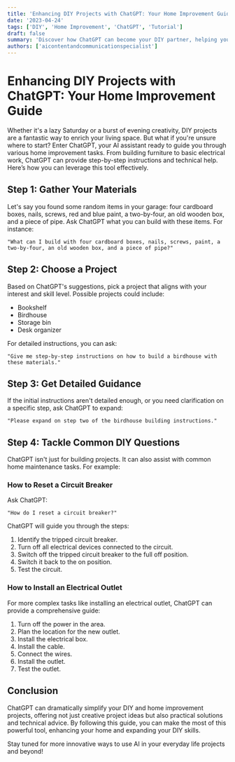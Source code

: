```yaml
---
title: 'Enhancing DIY Projects with ChatGPT: Your Home Improvement Guide'
date: '2023-04-24'
tags: ['DIY', 'Home Improvement', 'ChatGPT', 'Tutorial']
draft: false
summary: 'Discover how ChatGPT can become your DIY partner, helping you create projects from scratch and solve common home improvement challenges.'
authors: ['aicontentandcommunicationspecialist']
---
```


# Enhancing DIY Projects with ChatGPT: Your Home Improvement Guide

Whether it's a lazy Saturday or a burst of evening creativity, DIY projects are a fantastic way to enrich your living space. But what if you're unsure where to start? Enter ChatGPT, your AI assistant ready to guide you through various home improvement tasks. From building furniture to basic electrical work, ChatGPT can provide step-by-step instructions and technical help. Here’s how you can leverage this tool effectively.

## Step 1: Gather Your Materials

Let's say you found some random items in your garage: four cardboard boxes, nails, screws, red and blue paint, a two-by-four, an old wooden box, and a piece of pipe. Ask ChatGPT what you can build with these items. For instance:

```plainText
"What can I build with four cardboard boxes, nails, screws, paint, a two-by-four, an old wooden box, and a piece of pipe?"
```

## Step 2: Choose a Project

Based on ChatGPT's suggestions, pick a project that aligns with your interest and skill level. Possible projects could include:

- Bookshelf
- Birdhouse
- Storage bin
- Desk organizer

For detailed instructions, you can ask:

```plainText
"Give me step-by-step instructions on how to build a birdhouse with these materials."
```

## Step 3: Get Detailed Guidance

If the initial instructions aren't detailed enough, or you need clarification on a specific step, ask ChatGPT to expand:

```plainText
"Please expand on step two of the birdhouse building instructions."
```

## Step 4: Tackle Common DIY Questions

ChatGPT isn't just for building projects. It can also assist with common home maintenance tasks. For example:

### How to Reset a Circuit Breaker

Ask ChatGPT:

```plainText
"How do I reset a circuit breaker?"
```

ChatGPT will guide you through the steps:

1. Identify the tripped circuit breaker.
2. Turn off all electrical devices connected to the circuit.
3. Switch off the tripped circuit breaker to the full off position.
4. Switch it back to the on position.
5. Test the circuit.

### How to Install an Electrical Outlet

For more complex tasks like installing an electrical outlet, ChatGPT can provide a comprehensive guide:

1. Turn off the power in the area.
2. Plan the location for the new outlet.
3. Install the electrical box.
4. Install the cable.
5. Connect the wires.
6. Install the outlet.
7. Test the outlet.

## Conclusion

ChatGPT can dramatically simplify your DIY and home improvement projects, offering not just creative project ideas but also practical solutions and technical advice. By following this guide, you can make the most of this powerful tool, enhancing your home and expanding your DIY skills.

Stay tuned for more innovative ways to use AI in your everyday life projects and beyond!
